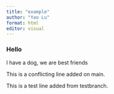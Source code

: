 ```yaml
---
title: "example"
author: "Yao Lu"
format: html
editor: visual
---
```


### Hello

I have a dog, we are best friends


This is a conflicting line added on main.

This is a test line added from testbranch.

